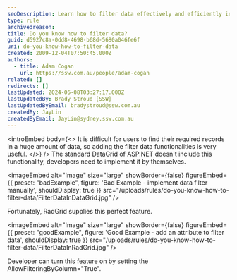 ```yaml
---
seoDescription: Learn how to filter data effectively and efficiently in DataGrid using ASP.NET and RadGrid features.
type: rule
archivedreason:
title: Do you know how to filter data?
guid: d5927c8a-0dd8-4698-b68d-5680a046fe6f
uri: do-you-know-how-to-filter-data
created: 2009-12-04T07:50:45.000Z
authors:
  - title: Adam Cogan
    url: https://ssw.com.au/people/adam-cogan
related: []
redirects: []
lastUpdated: 2024-06-08T03:27:17.000Z
lastUpdatedBy: Brady Stroud [SSW]
lastUpdatedByEmail: bradystroud@ssw.com.au
createdBy: JayLin
createdByEmail: JayLin@sydney.ssw.com.au
---
```


<introEmbed
  body={<>
It is difficult for users to find their required records in a huge amount of data, so adding the filter data functionalities is very useful.
  </>}
/>
The standard DataGrid of ASP.NET doesn't include this functionality, developers need to implement it by themselves.

<imageEmbed
  alt="Image"
  size="large"
  showBorder={false}
  figureEmbed={{
    preset: "badExample",
    figure: 'Bad Example - implement data filter manually',
    shouldDisplay: true
  }}
  src="/uploads/rules/do-you-know-how-to-filter-data/FilterDataInDataGrid.jpg"
/>

Fortunately, RadGrid supplies this perfect feature.

<imageEmbed
  alt="Image"
  size="large"
  showBorder={false}
  figureEmbed={{
    preset: "goodExample",
    figure: 'Good Example - add an attribute to filter data',
    shouldDisplay: true
  }}
  src="/uploads/rules/do-you-know-how-to-filter-data/FilterDataInRadGrid.jpg"
/>

Developer can turn this feature on by setting the AllowFilteringByColumn="True".
